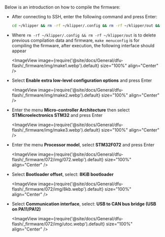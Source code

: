 Below is an introduction on how to compile the firmware:
* After connecting to SSH, enter the following command and press Enter:

    ```bash
    cd ~/klipper && rm -rf ~/klipper/.config && rm -rf ~/klipper/out && make menuconfig
    ```

* Where `rm -rf ~/klipper/.config && rm -rf ~/klipper/out` is to delete previous compilation data and firmware, `make menuconfig` is for compiling the firmware, after execution, the following interface should appear

    <ImageView image={require('@site/docs/General/dfu-flash/_firmware/img/make1.webp').default} size="100%" align="Center" />

* Select **Enable extra low-level configuration options** and press Enter

    <ImageView image={require('@site/docs/General/dfu-flash/_firmware/img/make2.webp').default} size="100%" align="Center" />

* Enter the menu **Micro-controller Architecture** then select **STMicroelectronics STM32** and press Enter

    <ImageView image={require('@site/docs/General/dfu-flash/_firmware/img/make3.webp').default} size="100%" align="Center" />

* Enter the menu **Processor model**, select **STM32F072** and press Enter

    <ImageView image={require('@site/docs/General/dfu-flash/_firmware/072/img/072.webp').default} size="100%" align="Center" />

* Select **Bootloader offset**, select: **8KiB bootloader**

    <ImageView image={require('@site/docs/General/dfu-flash/_firmware/072/img/8kb.webp').default} size="100%" align="Center" />

* Select **Communication interface**, select: **USB to CAN bus bridge (USB on PA11/PA12)**

    <ImageView image={require('@site/docs/General/dfu-flash/_firmware/072/img/utoc.webp').default} size="100%" align="Center" />